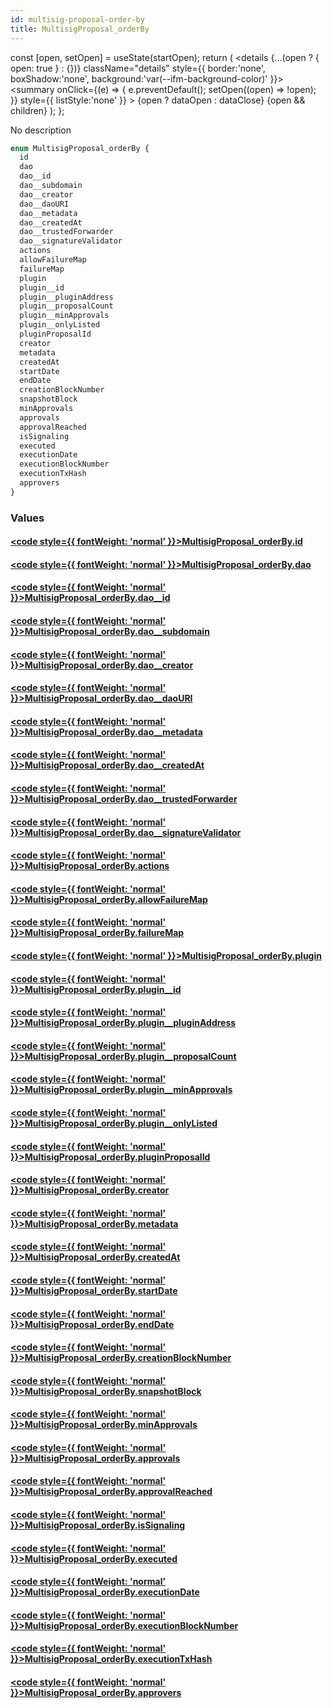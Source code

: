 ```yaml
---
id: multisig-proposal-order-by
title: MultisigProposal_orderBy
---
```









  const [open, setOpen] = useState(startOpen);
  return (
    <details {...(open ? { open: true } : {})} className="details" style={{ border:'none', boxShadow:'none', background:'var(--ifm-background-color)' }}>
      <summary
        onClick={(e) => {
          e.preventDefault();
          setOpen((open) => !open);
        }}
        style={{ listStyle:'none' }}
      >
      {open ? dataOpen : dataClose}
      </summary>
      {open && children}
    </details>
  );
};








No description


```graphql
enum MultisigProposal_orderBy {
  id
  dao
  dao__id
  dao__subdomain
  dao__creator
  dao__daoURI
  dao__metadata
  dao__createdAt
  dao__trustedForwarder
  dao__signatureValidator
  actions
  allowFailureMap
  failureMap
  plugin
  plugin__id
  plugin__pluginAddress
  plugin__proposalCount
  plugin__minApprovals
  plugin__onlyListed
  pluginProposalId
  creator
  metadata
  createdAt
  startDate
  endDate
  creationBlockNumber
  snapshotBlock
  minApprovals
  approvals
  approvalReached
  isSignaling
  executed
  executionDate
  executionBlockNumber
  executionTxHash
  approvers
}
```




### Values

#### [<code style={{ fontWeight: 'normal' }}>MultisigProposal_orderBy.<b>id</b></code>](#)  
> 
> 
> 
> 

#### [<code style={{ fontWeight: 'normal' }}>MultisigProposal_orderBy.<b>dao</b></code>](#)  
> 
> 
> 
> 

#### [<code style={{ fontWeight: 'normal' }}>MultisigProposal_orderBy.<b>dao__id</b></code>](#)  
> 
> 
> 
> 

#### [<code style={{ fontWeight: 'normal' }}>MultisigProposal_orderBy.<b>dao__subdomain</b></code>](#)  
> 
> 
> 
> 

#### [<code style={{ fontWeight: 'normal' }}>MultisigProposal_orderBy.<b>dao__creator</b></code>](#)  
> 
> 
> 
> 

#### [<code style={{ fontWeight: 'normal' }}>MultisigProposal_orderBy.<b>dao__daoURI</b></code>](#)  
> 
> 
> 
> 

#### [<code style={{ fontWeight: 'normal' }}>MultisigProposal_orderBy.<b>dao__metadata</b></code>](#)  
> 
> 
> 
> 

#### [<code style={{ fontWeight: 'normal' }}>MultisigProposal_orderBy.<b>dao__createdAt</b></code>](#)  
> 
> 
> 
> 

#### [<code style={{ fontWeight: 'normal' }}>MultisigProposal_orderBy.<b>dao__trustedForwarder</b></code>](#)  
> 
> 
> 
> 

#### [<code style={{ fontWeight: 'normal' }}>MultisigProposal_orderBy.<b>dao__signatureValidator</b></code>](#)  
> 
> 
> 
> 

#### [<code style={{ fontWeight: 'normal' }}>MultisigProposal_orderBy.<b>actions</b></code>](#)  
> 
> 
> 
> 

#### [<code style={{ fontWeight: 'normal' }}>MultisigProposal_orderBy.<b>allowFailureMap</b></code>](#)  
> 
> 
> 
> 

#### [<code style={{ fontWeight: 'normal' }}>MultisigProposal_orderBy.<b>failureMap</b></code>](#)  
> 
> 
> 
> 

#### [<code style={{ fontWeight: 'normal' }}>MultisigProposal_orderBy.<b>plugin</b></code>](#)  
> 
> 
> 
> 

#### [<code style={{ fontWeight: 'normal' }}>MultisigProposal_orderBy.<b>plugin__id</b></code>](#)  
> 
> 
> 
> 

#### [<code style={{ fontWeight: 'normal' }}>MultisigProposal_orderBy.<b>plugin__pluginAddress</b></code>](#)  
> 
> 
> 
> 

#### [<code style={{ fontWeight: 'normal' }}>MultisigProposal_orderBy.<b>plugin__proposalCount</b></code>](#)  
> 
> 
> 
> 

#### [<code style={{ fontWeight: 'normal' }}>MultisigProposal_orderBy.<b>plugin__minApprovals</b></code>](#)  
> 
> 
> 
> 

#### [<code style={{ fontWeight: 'normal' }}>MultisigProposal_orderBy.<b>plugin__onlyListed</b></code>](#)  
> 
> 
> 
> 

#### [<code style={{ fontWeight: 'normal' }}>MultisigProposal_orderBy.<b>pluginProposalId</b></code>](#)  
> 
> 
> 
> 

#### [<code style={{ fontWeight: 'normal' }}>MultisigProposal_orderBy.<b>creator</b></code>](#)  
> 
> 
> 
> 

#### [<code style={{ fontWeight: 'normal' }}>MultisigProposal_orderBy.<b>metadata</b></code>](#)  
> 
> 
> 
> 

#### [<code style={{ fontWeight: 'normal' }}>MultisigProposal_orderBy.<b>createdAt</b></code>](#)  
> 
> 
> 
> 

#### [<code style={{ fontWeight: 'normal' }}>MultisigProposal_orderBy.<b>startDate</b></code>](#)  
> 
> 
> 
> 

#### [<code style={{ fontWeight: 'normal' }}>MultisigProposal_orderBy.<b>endDate</b></code>](#)  
> 
> 
> 
> 

#### [<code style={{ fontWeight: 'normal' }}>MultisigProposal_orderBy.<b>creationBlockNumber</b></code>](#)  
> 
> 
> 
> 

#### [<code style={{ fontWeight: 'normal' }}>MultisigProposal_orderBy.<b>snapshotBlock</b></code>](#)  
> 
> 
> 
> 

#### [<code style={{ fontWeight: 'normal' }}>MultisigProposal_orderBy.<b>minApprovals</b></code>](#)  
> 
> 
> 
> 

#### [<code style={{ fontWeight: 'normal' }}>MultisigProposal_orderBy.<b>approvals</b></code>](#)  
> 
> 
> 
> 

#### [<code style={{ fontWeight: 'normal' }}>MultisigProposal_orderBy.<b>approvalReached</b></code>](#)  
> 
> 
> 
> 

#### [<code style={{ fontWeight: 'normal' }}>MultisigProposal_orderBy.<b>isSignaling</b></code>](#)  
> 
> 
> 
> 

#### [<code style={{ fontWeight: 'normal' }}>MultisigProposal_orderBy.<b>executed</b></code>](#)  
> 
> 
> 
> 

#### [<code style={{ fontWeight: 'normal' }}>MultisigProposal_orderBy.<b>executionDate</b></code>](#)  
> 
> 
> 
> 

#### [<code style={{ fontWeight: 'normal' }}>MultisigProposal_orderBy.<b>executionBlockNumber</b></code>](#)  
> 
> 
> 
> 

#### [<code style={{ fontWeight: 'normal' }}>MultisigProposal_orderBy.<b>executionTxHash</b></code>](#)  
> 
> 
> 
> 

#### [<code style={{ fontWeight: 'normal' }}>MultisigProposal_orderBy.<b>approvers</b></code>](#)  
> 
> 
> 
> 





